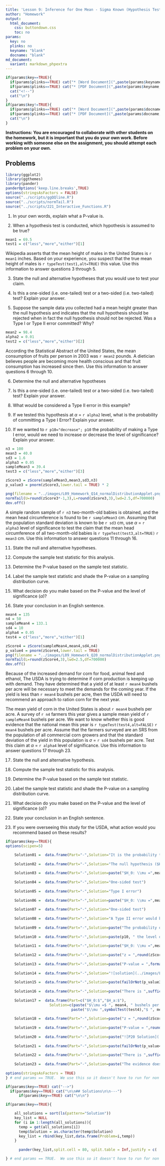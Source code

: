 ```yaml
---
title: 'Lesson 9: Inference for One Mean - Sigma Known (Hypothesis Test)'
author: "Homework"
output:
  html_document:
    css: buttondown.css
    toc: no
params:
  key: no
  plinks: no
  keyname: "blank"
  docname: "blank"
md_document:
  variant: markdown_phpextra
---
```


```r
if(params$key==TRUE){
  if(params$plinks==TRUE) cat("* [Word Document](",paste(params$keyname,"docx",sep="."),")\n")
  if(params$plinks==TRUE) cat("* [PDF Document](",paste(params$keyname,"pdf",sep="."),")\n")
  cat("<!--")
  cat("\n")
} 
if(params$key!=TRUE){
  if(params$plinks==TRUE) cat("* [Word Document](",paste(params$docname,"docx",sep="."),")\n")
  if(params$plinks==TRUE) cat("* [PDF Document](",paste(params$docname,"pdf",sep="."),")\n")
  cat("\n")
}
```

**Instructions:  You are encouraged to collaborate with other students on the homework, but it is important that you do your own work.  Before working with someone else on the assignment, you should attempt each problem on your own.**  

## Problems

```r
library(ggplot2)
library(ggthemes)
library(pander)
panderOptions('keep.line.breaks',TRUE)
options(stringsAsFactors = FALSE) 
source("../scripts/ggQQline.R")
source("../scripts/normTail.R")
source("../scripts/221_Interactive_Functions.R")
```

1.	In your own words, explain what a P-value is.

2.	When a hypothesis test is conducted, which hypothesis is assumed to be true?

```r
mean1 = 69.5
test1 = c("less","more","either")[1]
```


Wikipedia asserts that the mean height of males in the United States is `r mean1` inches. Based on your experience, you suspect that the true mean height of males is `r typeTest(test1,alt=TRUE)` this value. Use this information to answer questions 3 through 5. 

3.	State the null and alternative hypotheses that you would use to test your claim.

4.	Is this a one-sided (i.e. one-tailed) test or a two-sided (i.e. two-tailed) test?  Explain your answer.

5.	Suppose the sample data you collected had a mean height greater than the null hypothesis and indicates that the null hypothesis should be rejected when in fact the null hypothesis should not be rejected.  Was a Type I or Type II error committed?  Why? 

```r
mean2 = 98.4
alpha2 = 0.01
test2 = c("less","more","either")[2]
```

According the Statistical Abstract of the United States, the mean consumption of fruits per person in 2003 was `r mean2` pounds.  A dietician believes people are becoming more health conscious and that fruit consumption has increased since then.  Use this information to answer questions 6 through 10.

6.	Determine the null and alternative hypotheses

7.	Is this a one-sided (i.e. one-tailed) test or a two-sided (i.e. two-tailed) test?  Explain your answer.

8.	What would be considered a Type II error in this example?

9.	If we tested this hypothesis at $\alpha$ = `r alpha2` level, what is the probability of committing a Type I Error? Explain your answer.

10.	If we wanted to `r p10="decrease"; p10` the probability of making a Type I error, would we need to increase or decrease the level of significance?  Explain your answer.

```r
n3 = 100
mean3 = 40.0
sd3 = 1.6
alpha3 = 0.05
sampleMean3 = 39.4
test3 = c("less","more","either")[3]

zScore3 = zScore(sampleMean3,mean3,sd3,n3) 
p_value3 = pnorm(zScore3,lower.tail = TRUE) * 2

png(filename = "../images/L09_Homework_Q14_normalDistributionApplet.png",width = 350,height=260)
normTail(U=round(zScore3*-1,3),L=round(zScore3,3),lwd=2.5,df=700000)
dev.off()
```

A simple random sample of `r n3` two-month-old babies is obtained, and the mean head circumference is found to be `r sampleMean3` cm.  Assuming that the population standard deviation is known to be `r sd3` cm, use $\alpha$ = `r alpha3` level of significance to test the claim that the mean head circumference of all two-month-old babies is `r typeTest(test3,alt=TRUE)` `r mean3` cm. Use this information to answer questions 11 through 16.

11.	State the null and alternative hypotheses.

12.	Compute the sample test statistic for this analysis.

13.	Determine the P-value based on the sample test statistic. 

14.	Label the sample test statistic and shade the P-value on a sampling distribution curve.    
   

15.	What decision do you make based on the P-value and the level of significance ($\alpha$)? 

16.	State your conclusion in an English sentence.

```r
mean4 = 135
n4 = 50
sampleMean4 = 133.1
sd4 = 10
alpha4 = 0.05
test4 = c("less","more","either")[1]

zScore4 = zScore(sampleMean4,mean4,sd4,n4) 
p_value4 = pnorm(zScore4,lower.tail = TRUE)
png(filename = "../images/L09_Homework_Q20_normalDistributionApplet.png",width = 350,height=260)
normTail(L=round(zScore4,3),lwd=2.5,df=700000)
dev.off()
```

Because of the increased demand for corn for food, animal feed and ethanol, The USDA is trying to determine if corn production is keeping up with demand.  They have determined that a yield of at least `r mean4` bushels per acre will be necessary to meet the demands for the coming year.  If the yield is less than `r mean4` bushels per acre, then the USDA will need to recommend an approach to ration corn for the next year.

The mean yield of corn in the United States is about `r mean4` bushels per acre. A survey of `r n4` farmers this year gives a sample mean yield of `r sampleMean4` bushels per acre. We want to know whether this is good evidence that the national mean this year is `r typeTest(test4,alt=FALSE)` `r mean4` bushels per acre. Assume that the farmers surveyed are an SRS from the population of all commercial corn growers and that the standard deviation of the yield in this population is $\sigma$ = `r sd4` bushels per acre.  Test this claim at $\alpha$ = `r alpha4` level of significance. Use this information to answer questions 17 through 23.

17.	State the null and alternative hypothesis.

18.	Compute the sample test statistic for this analysis.

19.	Determine the P-value based on the sample test statistic.  

20.	Label the sample test statistic and shade the P-value on a sampling distribution curve.

21.	What decision do you make based on the P-value and the level of significance ($\alpha$)? 

22.	State your conclusion in an English sentence.

23.	If you were overseeing this study for the USDA, what action would you recommend based on these results?

```r
if(params$key==TRUE){
options(scipen=5)

    Solution01 =  data.frame(Part="-",Solution="It is the probability that you get a result as extreme, or more extreme, than the one you saw in your sample, if the null hypothesis is really true.")
    
    Solution02 =  data.frame(Part="-",Solution="The null hypothesis ($H_o$)")
    
    Solution03 =  data.frame(Part="-",Solution=paste("$H_0: \\mu =",mean1," \\text{inches}$ \\\n $H_a: \\mu ",symbolTest(test1), mean1, "\\text{inches}$", sep = ""))
    
    Solution04 =  data.frame(Part="-",Solution="One-sided test")
    
    Solution05 =  data.frame(Part="-",Solution="Type I error")
    
    Solution06 =  data.frame(Part="-",Solution=paste("$H_0: \\mu =",mean2," \\text{pounds}$ \\\n $H_a: \\mu ",symbolTest(test2), mean2, "\\text{pounds}$", sep = ""))
    
    Solution07 =  data.frame(Part="-",Solution="One-sided test")
    
    Solution08 =  data.frame(Part="-",Solution="A Type II error would be failing to reject the null hypothesis when it isn't true. In this example that would be concluding that fruit consumption hasn't increased when, in reality, it has.")
    
    Solution09 =  data.frame(Part="-",Solution=paste("The probability of committing a Type I Error is $\\alpha$ = ",alpha2,sep=""))
    
    Solution10 =  data.frame(Part="-",Solution=paste(p10, " the level of significance",sep=""))# the use of typeTest() is a bit of a hack here.
    
    Solution11 =  data.frame(Part="-",Solution=paste("$H_0: \\mu =",mean3," \\text{cm}$ \\\n $H_a: \\mu ",symbolTest(test3), mean3, "\\text{cm}$", sep = ""))
 
    Solution12 =  data.frame(Part="-",Solution=paste("z = ",round(zScore3,3),sep = ""))
    
    Solution13 =  data.frame(Part="-",Solution=paste("P-value = ",format(signif(p_value3,2),scientific = FALSE), sep=""))
    
    Solution14 =  data.frame(Part="-",Solution="![solution](../images/L09_Homework_Q14_normalDistributionApplet.png)")
    
    Solution15 =  data.frame(Part="-",Solution=paste(failOrNot(p_value3,alpha3),sep = ""))
    
    Solution16 =  data.frame(Part="-",Solution=paste("There is ",sufficientOrNot(failOrNot(p_value3,alpha3))," evidence to conclude that the mean head circumference of all two-month-old babies is different than ", mean3, " cm.", sep = ""))
    
    Solution17 =  data.frame(Part=c("$H_0:$","$H_a:$"),
                    Solution=c(paste("$\\mu =$ ", mean4, " bushels per acre",sep = ""),
                              paste("$\\mu ",symbolTest(test4),"$ ", mean4, " bushels per acre", sep = "")))
    
    Solution18 =  data.frame(Part="-",Solution=paste("z = ",round(zScore4,3),sep = ""))
    
    Solution19 =  data.frame(Part="-",Solution=paste("P-value = ",round(p_value4,3), sep=""))
    
    Solution20 =  data.frame(Part="-",Solution=paste("![P20 Solution](../images/L09_Homework_Q20_normalDistributionApplet.png) \\\n ",sep=""))
    
    Solution21 =  data.frame(Part="-",Solution=paste(failOrNot(p_value4,alpha4),sep = ""))
    
    Solution22 =  data.frame(Part="-",Solution=paste("There is ",sufficientOrNot(failOrNot(p_value4,alpha4))," evidence to conclude that the mean yield of corn is less than ", mean4, " bushels per acre.",sep = ""))
    
    Solution23 =  data.frame(Part="-",Solution=paste("The evidence does not indicate that the production is less than ", mean4, " bushels per acre. However, it is worth keeping a close eye on the production over the next few years.",sep = ""))
    
options(stringsAsFactors = TRUE)
} # end params == TRUE.  We use this so it doesn't have to run for non answer key path.

```

```r
if(params$key==TRUE) cat("-->")
  if(params$key==TRUE) cat("\n\n## Solutions\n\n---")
      if(params$key==TRUE) cat("\n\n")
```




```r
if(params$key==TRUE){

    all_solutions = sort(ls(pattern="Solution"))
    key_list = NULL
    for (i in 1:length(all_solutions)){
      temp = get(all_solutions[i])
      temp$Solution = as.character(temp$Solution)
      key_list = rbind(key_list,data.frame(Problem=i,temp))
    }
    
      pander(key_list,split.cell = 80, split.table = Inf,justify = c( 'center', 'left',"left"))

} # end params == TRUE.  We use this so it doesn't have to run for non answer key path.
    
```




